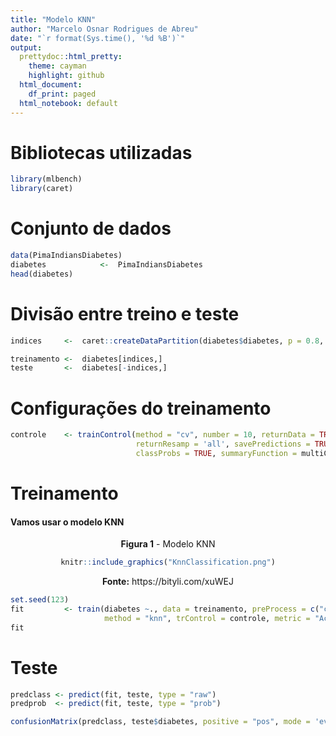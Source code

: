 ---
title: "Modelo KNN"
author: "Marcelo Osnar Rodrigues de Abreu"
date: "`r format(Sys.time(), '%d %B')`"
output:
  prettydoc::html_pretty:
    theme: cayman
    highlight: github
  html_document:
    df_print: paged
  html_notebook: default
---


# Bibliotecas utilizadas
```{r message=FALSE, warning=FALSE}
library(mlbench)
library(caret)
```


# Conjunto de dados
```{r}
data(PimaIndiansDiabetes)
diabetes            <-  PimaIndiansDiabetes
head(diabetes)
```


# Divisão entre treino e teste
```{r}
indices     <-  caret::createDataPartition(diabetes$diabetes, p = 0.8, list = T)[[1]]

treinamento <-  diabetes[indices,]
teste       <-  diabetes[-indices,]
```



# Configurações do treinamento
```{r}
controle    <- trainControl(method = "cv", number = 10, returnData = TRUE, 
                            returnResamp = 'all', savePredictions = TRUE, 
                            classProbs = TRUE, summaryFunction = multiClassSummary)
```





# Treinamento

#### Vamos usar o modelo KNN

<center>

**Figura 1** - Modelo KNN

```{r  echo=FALSE, fig.cap="", out.width = '30%'}
knitr::include_graphics("KnnClassification.png")
```


**Fonte:** https://bityli.com/xuWEJ

</center>


```{r}
set.seed(123)
fit         <- train(diabetes ~., data = treinamento, preProcess = c("center", "scale"), 
                     method = "knn", trControl = controle, metric = "Accuracy", tuneLength= 10)
fit
```



# Teste
```{r}
predclass <- predict(fit, teste, type = "raw")
predprob  <- predict(fit, teste, type = "prob")

confusionMatrix(predclass, teste$diabetes, positive = "pos", mode = 'everything')
```

